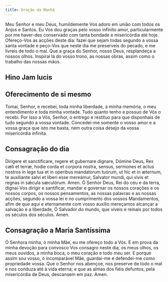 ```yaml
---
title: Oração da Manhã
---
```


Meu Senhor e meu Deus, humildemente Vos adoro em união com todos os Anjos e
Santos. Eu Vos dou graças pelo vosso infinito amor, particularmente por me
haver-des conservado com tanta bondade e misericórdia até hoje. Ofereço-Vos as
acções deste dia: fazei que sejam todas segundo a vossa santa vontade e
peço-Vos que neste dia me preserveis do pecado, e me livreis de todo o mal.
Que a graça do Senhor, nosso Deus, resplandeça a nossos olhos. Inspirai lá do
vosso trono, as nossas obras, assim como o trabalho das nossas mãos.


## Hino Jam lucis

<JamLucis />

## Oferecimento de si mesmo

Tomai, Senhor, e recebei, toda minha liberdade, a minha memória, o meu
entendimento e toda minha vontade. Tudo quanto tenho e possuo de Vós o recebi.
Por isso a Vós, Senhor, o entrego e restituo para que disponhais de tudo
segundo a vossa vontade. Concedei-me somente o vosso amor e a vossa graça que
isto me basta, nem outra coisa desejo da vossa misericórdia infinita.

## Consagração do dia

<div class="side-by-side not-content">
  <span>
    Dirigere et sanctificare, regere et gubernare dignare, Dómine Deus, Rex cæli
    et terræ, hodie corda et corpora nostra, sensus, sermones et actus nostros
    in lege tua et in operibus mandatorum tuórum, ut hic et in æternum, te
    auxiliante salvi et liberi esse mereámur, Salvator mundi, qui vivis et
    regnas in sǽcula sæculórum. Amen.
  </span>
  <span>
    Ó Senhor Deus, Rei do céu e da terra, dignai-Vos dirigir e santificar,
    mandar e governar os nossos corações e os nossos corpos, os nossos
    pensamentos, as nossas palavras e as nossas acções, segundo a vossa lei e no
    cumprimento dos vossos Mandamentos, afim de que aqui e eternamente com vosso
    auxílio mereçamos alcançar a salvação e a liberdade, Ó Salvador do mundo,
    que viveis e reinais por todos os séculos dos séculos. Amen.
  </span>
</div>

## Consagração a Maria Santíssima

Ó Senhora minha, ó minha Mãe, eu me ofereço todo a Vós. E em prova da minha
devoção para convosco Vos consagro neste dia, os meus olhos, os meus
ouvidos, a minha boca, o meu coração e todo meu ser. E porque assim sou
vosso, ó incomparável Mãe, guardai-me e defendei-me como propriedade vossa.
Que o Senhor nos abençoe, nos preserve de todo o mal e nos conduza até à
vida eterna; e que as almas dos fiéis defuntos, pela misericórdia de Deus,
descansem em paz. Amen.

